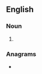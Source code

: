 {{also|meat shield}}
==English==

===Noun===
{{en-noun}}

# {{alternative spelling of|meat shield|lang=en}}

===Anagrams===
* {{anagrams|en|a=adeehilmst|misleadeth}}